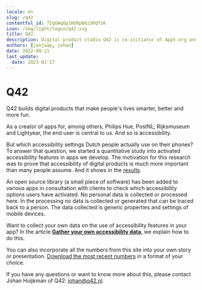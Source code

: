 ```yaml
---
locale: en
slug: /q42
contentful_id: 7IqGWqOp2HURpB6iSRQfsK
icon: /img/light/logos/q42.svg
title: Q42
description: Digital product studio Q42 is co-initiator of Appt.org and created the library for measuring accessibility features in apps.
authors: [janjaap, johan]
date: 2022-09-21
last_update:
  date: 2023-02-17
---
```


# Q42

Q42 builds digital products that make people's lives smarter, better and more fun.

As a creator of apps for, among others, Philips Hue, PostNL, Rijksmuseum and Lightyear, the end user is central to us. And so is accessibility.

But which accessibility settings Dutch people actually use on their phones? To answer that question, we started a quantitative study into activated accessibility features in apps we develop. The motivation for this research was to prove that accessibility of digital products is much more important than many people assume. And it shows in the [results](/en/stats).

An open source library (a small piece of software) has been added to various apps in consultation with clients to check which accessibility options users have activated. No personal data is collected or processed here. In the processing no data is collected or generated that can be traced back to a person. The data collected is generic properties and settings of mobile devices.

Want to collect your own data on the use of accessibility features in your app? In the article [**Gather your own accessibility data**](/en/articles/gather-your-own-accessibility-data), we explain how to do this.

You can also incorporate all the numbers from this site into your own story or presentation. [Download the most recent numbers](/en/stats/download-stats) in a format of your choice.

If you have any questions or want to know more about this, please contact Johan Huijkman of Q42: [johan@q42.nl](mailto:johan@q42.nl).

<CustomLink url="https://q42.nl/en" label="Visit the website of Q42" external={true} appearance="primaryButton" />